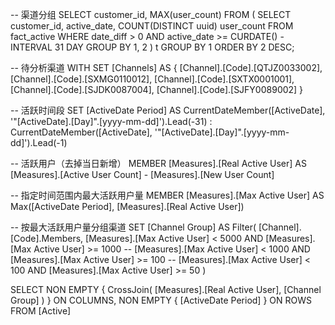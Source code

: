-- 渠道分组
SELECT
	customer_id,
	MAX(user_count)
FROM
	(
		SELECT
			customer_id,
			active_date,
			COUNT(DISTINCT uuid) user_count
		FROM fact_active
		WHERE date_diff > 0
		AND active_date >= CURDATE() - INTERVAL 31 DAY
		GROUP BY 1, 2
	) t
GROUP BY 1
ORDER BY 2 DESC;


-- 待分析渠道
WITH SET [Channels] AS
{
    [Channel].[Code].[QTJZ0033002],
    [Channel].[Code].[SXMG0110012],
    [Channel].[Code].[SXTX0001001],
    [Channel].[Code].[SJDK0087004],
    [Channel].[Code].[SJFY0089002]
}

-- 活跃时间段
SET [ActiveDate Period] AS
CurrentDateMember([ActiveDate], '"[ActiveDate].[Day]"\.[yyyy-mm-dd]').Lead(-31) : CurrentDateMember([ActiveDate], '"[ActiveDate].[Day]"\.[yyyy-mm-dd]').Lead(-1)

-- 活跃用户（去掉当日新增）
MEMBER [Measures].[Real Active User] AS
[Measures].[Active User Count] - [Measures].[New User Count]

-- 指定时间范围内最大活跃用户量
MEMBER [Measures].[Max Active User] AS
Max([ActiveDate Period], [Measures].[Real Active User])

-- 按最大活跃用户量分组渠道
SET [Channel Group] AS
Filter(
    [Channel].[Code].Members,
    [Measures].[Max Active User] < 5000 AND [Measures].[Max Active User] >= 1000
--	[Measures].[Max Active User] < 1000 AND [Measures].[Max Active User] >= 100
--	[Measures].[Max Active User] < 100 AND [Measures].[Max Active User] >= 50
)

SELECT
NON EMPTY {
    CrossJoin(
        [Measures].[Real Active User],
        [Channel Group]
    )
} ON COLUMNS,
NON EMPTY {
    [ActiveDate Period]
} ON ROWS
FROM [Active]
